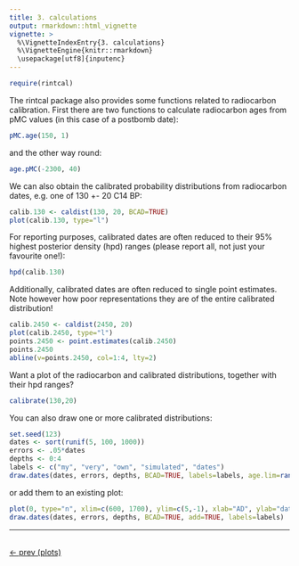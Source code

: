 ```yaml
---
title: 3. calculations
output: rmarkdown::html_vignette
vignette: >
  %\VignetteIndexEntry{3. calculations}
  %\VignetteEngine{knitr::rmarkdown}
  \usepackage[utf8]{inputenc}
---
```


```r
require(rintcal)
```

The rintcal package also provides some functions related to radiocarbon calibration. First there are two functions to calculate radiocarbon ages from pMC values (in this case of a postbomb date):

```r
pMC.age(150, 1)
```

and the other way round:

```r
age.pMC(-2300, 40)
```

We can also obtain the calibrated probability distributions from radiocarbon dates, e.g. one of 130 +- 20 C14 BP:

```r
calib.130 <- caldist(130, 20, BCAD=TRUE)
plot(calib.130, type="l")
```

For reporting purposes, calibrated dates are often reduced to their 95% highest posterior density (hpd) ranges (please report all, not just your favourite one!):

```r
hpd(calib.130)
```

Additionally, calibrated dates are often reduced to single point estimates. Note however how poor representations they are of the entire calibrated distribution!

```r
calib.2450 <- caldist(2450, 20)
plot(calib.2450, type="l")
points.2450 <- point.estimates(calib.2450)
points.2450
abline(v=points.2450, col=1:4, lty=2)
```

Want a plot of the radiocarbon and calibrated distributions, together with their hpd ranges?
```r
calibrate(130,20)
```

You can also draw one or more calibrated distributions:

```r
set.seed(123)
dates <- sort(runif(5, 100, 1000))
errors <- .05*dates
depths <- 0:4
labels <- c("my", "very", "own", "simulated", "dates")
draw.dates(dates, errors, depths, BCAD=TRUE, labels=labels, age.lim=range(dates, 600, 1700))
```

or add them to an existing plot:

```r
plot(0, type="n", xlim=c(600, 1700), ylim=c(5,-1), xlab="AD", ylab="dates")
draw.dates(dates, errors, depths, BCAD=TRUE, add=TRUE, labels=labels)
```



***

<br>
[<- prev (plots)](./plots.html)
<br>

